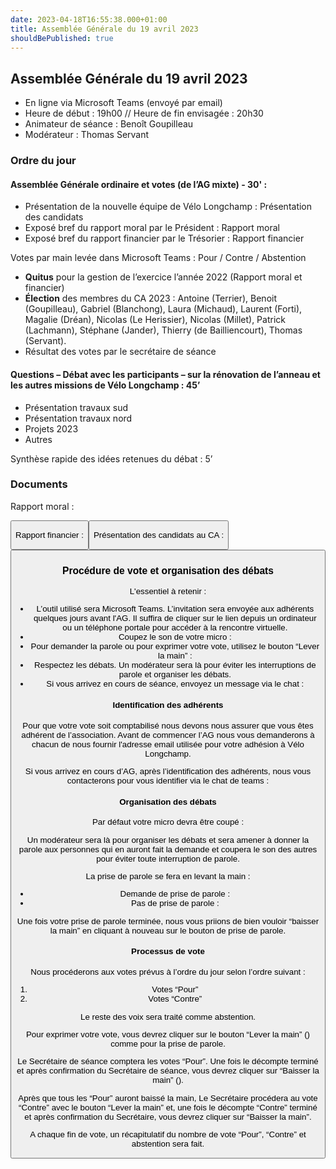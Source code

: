 ```yaml
---
date: 2023-04-18T16:55:38.000+01:00
title: Assemblée Générale du 19 avril 2023
shouldBePublished: true
---
```


## Assemblée Générale du 19 avril 2023

- En ligne via Microsoft Teams (envoyé par email)
- Heure de début : 19h00 // Heure de fin envisagée : 20h30
- Animateur de séance : Benoît Goupilleau
- Modérateur : Thomas Servant

### **Ordre du jour**

#### **Assemblée Générale ordinaire et votes (de l’AG mixte) - 30' :**

- Présentation de la nouvelle équipe de Vélo Longchamp : Présentation des candidats
- Exposé bref du rapport moral par le Président : Rapport moral
- Exposé bref du rapport financier par le Trésorier : Rapport financier

Votes par main levée dans Microsoft Teams : Pour / Contre / Abstention

- **Quitus** pour la gestion de l’exercice l’année 2022 (Rapport moral et financier)
- **Élection** des membres du CA 2023 : Antoine (Terrier), Benoit (Goupilleau), Gabriel (Blanchong), Laura (Michaud), Laurent (Forti), Magalie (Dréan), Nicolas (Le Herissier), Nicolas (Millet), Patrick (Lachmann), Stéphane (Jander), Thierry (de Bailliencourt), Thomas (Servant).
- Résultat des votes par le secrétaire de séance

#### **Questions – Débat avec les participants – sur la rénovation de l’anneau et les autres missions de Vélo Longchamp : 45’**

- Présentation travaux sud
- Présentation travaux nord
- Projets 2023
- Autres

Synthèse rapide des idées retenues du débat : 5’

### **Documents**

Rapport moral :

<Button
  href="AG03_RapportMoral.pdf"
  buttonText="Télécharger le rapport moral"
/>

Rapport financier :

<Button
  href="AG03_RapportFinancier.pdf"
  buttonText="Télécharger le rapport financier"
/>

Présentation des candidats au CA :

<Button
  href="AG03_CandidatsCA.pdf"
  buttonText="Télécharger la présentation des candidats"
/>

### **Procédure de vote et organisation des débats**

L'essentiel à retenir :

- L’outil utilisé sera Microsoft Teams. L’invitation sera envoyée aux adhérents quelques jours avant l'AG. Il suffira de cliquer sur le lien depuis un ordinateur ou un téléphone portale pour accéder à la rencontre virtuelle.
- Coupez le son de votre micro : <SmallImg src="micOff.png"/>
- Pour demander la parole ou pour exprimer votre vote, utilisez le bouton “Lever la main” : <SmallImg src="hand.png"/>
- Respectez les débats. Un modérateur sera là pour éviter les interruptions de parole et organiser les débats.
- Si vous arrivez en cours de séance, envoyez un message via le chat : <SmallImg src="chat.png"/>

#### **Identification des adhérents**

Pour que votre vote soit comptabilisé nous devons nous assurer que vous êtes adhérent de l’association. Avant de commencer l’AG nous vous demanderons à chacun de nous fournir l'adresse email utilisée pour votre adhésion à Vélo Longchamp.

Si vous arrivez en cours d’AG, après l’identification des adhérents, nous vous contacterons pour vous identifier via le chat de teams : <SmallImg src="chat.png" />

#### **Organisation des débats**

Par défaut votre micro devra être coupé : <SmallImg src="micOff.png"/>

Un modérateur sera là pour organiser les débats et sera amener à donner la parole aux personnes qui en auront fait la demande et coupera le son des autres pour éviter toute interruption de parole.

La prise de parole se fera en levant la main :

- Demande de prise de parole : <SmallImg src="handUp.png"/>
- Pas de prise de parole : <SmallImg src="hand.png"/>

Une fois votre prise de parole terminée, nous vous priions de bien vouloir “baisser la main” en cliquant à nouveau sur le bouton de prise de parole.

#### **Processus de vote**

Nous procéderons aux votes prévus à l’ordre du jour selon l’ordre suivant :

1. Votes “Pour”
2. Votes “Contre”

Le reste des voix sera traité comme abstention.

Pour exprimer votre vote, vous devrez cliquer sur le bouton “Lever la main” (<SmallImg src="handUp.png"/>) comme pour la prise de parole.

Le Secrétaire de séance comptera les votes “Pour”. Une fois le décompte terminé et après confirmation du Secrétaire de séance, vous devrez cliquer sur “Baisser la main” (<SmallImg src="hand.png"/>).

Après que tous les “Pour” auront baissé la main, Le Secrétaire procédera au vote “Contre” avec le bouton “Lever la main” et, une fois le décompte “Contre” terminé et après confirmation du Secrétaire, vous devrez cliquer sur “Baisser la main”.

A chaque fin de vote, un récapitulatif du nombre de vote “Pour”, “Contre” et abstention sera fait.
